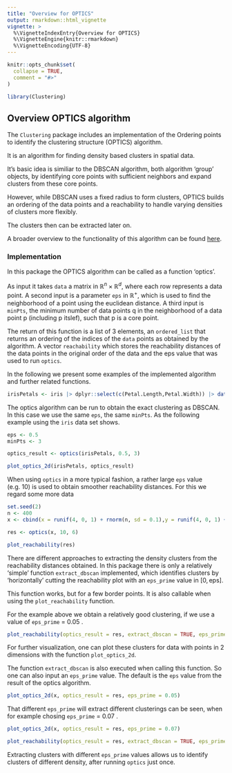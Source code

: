 ```yaml
---
title: "Overview for OPTICS"
output: rmarkdown::html_vignette
vignette: >
  %\VignetteIndexEntry{Overview for OPTICS}
  %\VignetteEngine{knitr::rmarkdown}
  %\VignetteEncoding{UTF-8}
---
```


```r
knitr::opts_chunk$set(
  collapse = TRUE,
  comment = "#>"
)

```

```r
library(Clustering)
```

## Overview OPTICS algorithm

The `Clustering` package includes an implementation of the Ordering points to identify the clustering structure (OPTICS) algorithm.

It is an algorithm for finding density based clusters in spatial data. 

It's basic idea is similiar to the DBSCAN algorithm, both algorithm 'group' objects, by identifying core points with sufficient neighbors and expand clusters from these core points.

However, while DBSCAN uses a fixed radius to form clusters, OPTICS builds an ordering of the data points and a reachability to handle varying densities of clusters more flexibly.

The clusters then can be extracted later on.

A broader overview to the functionality of this algorithm can be found [here](https://de.wikipedia.org/wiki/OPTICS).

### Implementation

In this package the OPTICS algorithm can be called as a function 'optics'.

As input it takes `data` a matrix in $\mathbb{R}^n \times \mathbb{R}^d$, where each row represents a data point.
A second input is a parameter `eps` in $\mathbb{R}^+$, which is used to find the neighborhood of a point using the euclidean distance.
A third input is `minPts`, the minimum number of data points q in the neighborhood of a data point p (including p itslef), such that p is a core point.

The return of this function is a list of 3 elements, an `ordered_list` that returns an ordering of the indices of the `data` points as obtained by the algorithm. A vector `reachability` which stores the reachability distances of the data points in the original order of the data and the eps value that was used to run `optics`.


In the following we present some examples of the implemented algorithm and further
related functions.

```r
irisPetals <- iris |> dplyr::select(c(Petal.Length,Petal.Width)) |> data.matrix()
```

The optics algorithm can be run to obtain the exact clustering as DBSCAN. In this case we use the same `eps`,
the same `minPts`. As the following example using the `iris` data set shows.

```r
eps <- 0.5
minPts <- 3

optics_result <- optics(irisPetals, 0.5, 3)

plot_optics_2d(irisPetals, optics_result)

```

When using `optics` in a more typical fashion, a rather large `eps` value (e.g. 10) is used to obtain smoother reachability distances. For this we regard some more data

```r
set.seed(2)
n <- 400
x <- cbind(x = runif(4, 0, 1) + rnorm(n, sd = 0.1),y = runif(4, 0, 1) + rnorm(n, sd = 0.1) )

res <- optics(x, 10, 6)

plot_reachability(res)
```


There are different approaches to extracting the density clusters from the reachability distances obtained.
In this package there is only a relatively 'simple' function `extract_dbscan` implemented, which identifies clusters by 'horizontally' cutting the reachability plot with an `eps_prime` value in $[0,\text{eps}]$.

This function works, but for a few border points. It is also callable when using the `plot_reachability` function.

For the example above we obtain a relatively good clustering, if we use a value of `eps_prime` = 0.05 .

```r
plot_reachability(optics_result = res, extract_dbscan = TRUE, eps_prime = 0.05)
```

For further visualization, one can plot these clusters for data with points in 2 dimensions with the function `plot_optics_2d`.

The function `extract_dbscan` is also executed when calling this function. So one can also input an `eps_prime` value. The default is the `eps` value from the result of the
optics algorithm.


```r
plot_optics_2d(x, optics_result = res, eps_prime = 0.05)
```

That different `eps_prime` will extract different clusterings can be seen, when for example chosing `eps_prime` = 0.07 .

```r
plot_optics_2d(x, optics_result = res, eps_prime = 0.07)
```

```r
plot_reachability(optics_result = res, extract_dbscan = TRUE, eps_prime = 0.07)
```

Extracting clusters with different `eps_prime` values allows us to identify clusters of different density, after running `optics` just once.


